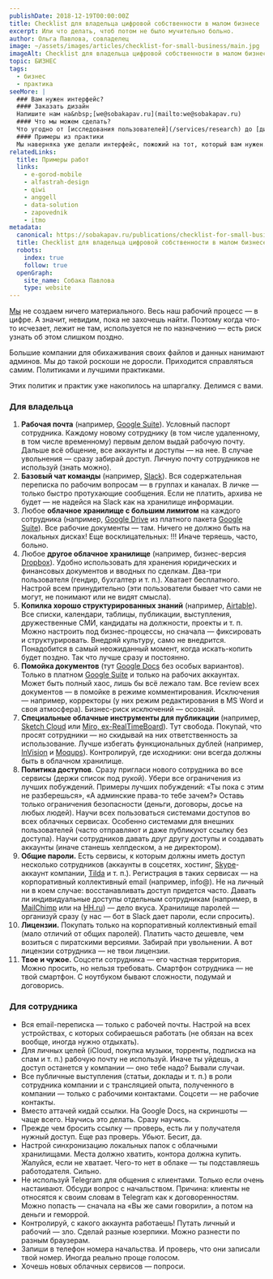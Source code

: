 ```yaml
---
publishDate: 2018-12-19T00:00:00Z
title: Checklist для владельца цифровой собственности в малом бизнесе
excerpt: Или что делать, чтоб потом не было мучительно больно.
author: Ольга Павлова, совладелец
image: ~/assets/images/articles/checklist-for-small-business/main.jpg
imageAlt: Checklist для владельца цифровой собственности в малом бизнесе
topic: БИЗНЕС
tags:
  - бизнес
  - практика
seeMore: |
  ### Вам нужен интерфейс?
  #### Заказать дизайн
  Напишите нам на&nbsp;[we@sobakapav.ru](mailto:we@sobakapav.ru)
  #### Что мы можем сделать?
  Что угодно от [исследования пользователей](/services/research) до [дизайна интерфейса под ключ](/services/ux-design). 
  #### Примеры из практики
  Мы наверняка уже делали интерфейс, пожожий на тот, который вам нужен. [Проверьте](https://sobakapav.ru/portfolio).
relatedLinks:
  title: Примеры работ
  links:
    - e-gorod-mobile
    - alfastrah-design
    - qiwi
    - anggell
    - data-solution
    - zapovednik
    - itmo
metadata:
  canonical: https://sobakapav.ru/publications/checklist-for-small-business
  title: Checklist для владельца цифровой собственности в малом бизнесе • UX и бизнес
  robots:
    index: true
    follow: true
  openGraph:
    site_name: Собака Павлова
    type: website
---
```



[Мы](https://sobakapav.ru/) не создаем ничего материального. Весь наш рабочий процесс — в цифре. А значит, невидим, пока не захочешь найти. Поэтому когда что-то исчезает, лежит не там, используется не по назначению — есть риск узнать об этом слишком поздно.

Большие компании для обихаживания своих файлов и данных нанимают админов. Мы до такой роскоши не доросли. Приходится справляться самим. Политиками и лучшими практиками.

Этих политик и практик уже накопилось на шпаргалку. Делимся с вами.

### Для владельца

1. **Рабочая почта** (например, [Google Suite](https://gsuite.google.com/)). Условный паспорт сотрудника. Каждому новому сотруднику (в том числе удаленному, в том числе временному) первым делом выдай рабочую почту. Дальше всё общение, все аккаунты и доступы — на нее. В случае увольнения — сразу забирай доступ. Личную почту сотрудников не используй (знать можно).
2. **Базовый чат команды** (например, [Slack](https://slack.com/)). Вся содержательная переписка по рабочим вопросам — в группах и каналах. В личке — только быстро протухающие сообщения. Если не платить, архива не будет — не надейся на Slack как на хранилище информации.
3. Любое **облачное хранилище с большим лимитом** на каждого сотрудника (например, [Google Drive](https://drive.google.com/) из платного пакета [Google Suite](https://gsuite.google.com/)). Все рабочие документы — там. Ничего не должно быть на локальных дисках! Еще восклицательных: !!! Иначе теряешь, часто, больно.
4. Любое **другое облачное хранилище** (например, бизнес-версия [Dropbox](https://www.dropbox.com/)). Удобно использовать для хранения юридических и финансовых документов и вводных по сделкам. Два-три пользователя (гендир, бухгалтер и т. п.). Хватает бесплатного. Настрой всем принудительно (эти пользователи бывает что сами не могут, не понимают или не видят смысла).
5. **Копилка хорошо структурированных знаний** (например, [Airtable](https://airtable.com/)). Все списки, календари, таблицы, публикации, выступления, дружественные СМИ, кандидаты на должности, проекты и т. п. Можно настроить под бизнес-процессы, но сначала — фиксировать и структурировать. Внедряй культуру, само не внедрится. Понадобится в самый неожиданный момент, когда искать-копить будет поздно. Так что лучше сразу и постоянно.
6. **Помойка документов** (тут [Google Docs](https://docs.google.com/) без особых вариантов). Только в платном [Google Suite](https://gsuite.google.com/) и только на рабочих аккаунтах. Может быть полный хаос, лишь бы всё лежало там. Все review всех документов — в помойке в режиме комментирования. Исключения — например, корректоры (у них режим редактирования в MS Word и своя атмосфера). Бизнес-риск исключений — осознай.
7. **Специальные облачные инструменты для публикации** (например, [Sketch Cloud](https://sketch.cloud/) или [Miro, ex-RealTimeBoard](https://miro.com/)). Тут свобода. Покупай, что просят сотрудники — но скидывай на них ответственность за использование. Лучше избегать функциональных дублей (например, [InVision](https://www.invisionapp.com/) и [Moqups](https://moqups.com/)). Контролируй, где исходники: они всегда должны быть в облачном хранилище.
8. **Политика доступов**. Сразу пригласи нового сотрудника во все сервисы (держи список под рукой). Убери все ограничения из лучших побуждений. Примеры лучших побуждений: «Ты пока с этим не разберешься», «А админские права-то тебе зачем?» Оставь только ограничения безопасности (деньги, договоры, досье на любых людей). Научи всех пользоваться системами доступов во всех облачных сервисах. Особенно системами для внешних пользователей (часто отправляют и даже публикуют ссылку без доступа). Научи сотрудников давать друг другу доступы и создавать аккаунты (иначе станешь хелпдеском, а не директором).
9. **Общие пароли.** Есть сервисы, к которым должны иметь доступ несколько сотрудников (аккаунты в соцсетях, хостинг, [Skype](https://www.skype.com/)-аккаунт компании, [Tilda](https://tilda.cc/) и т. п.). Регистрация в таких сервисах — на корпоративный коллективный email (например, info@). Не на личный ни в коем случае: восстанавливать доступ придется часто. Давать ли индивидуальные доступы отдельным сотрудникам (например, в [MailChimp](https://mailchimp.com/) или на [HH.ru](https://hh.ru/)) — дело вкуса. Хранилище паролей — организуй сразу (у нас — бот в Slack дает пароли, если спросить).
10. **Лицензии.** Покупать только на корпоративный коллективный email (мало отличий от общих паролей). Платить часто дешевле, чем возиться с пиратскими версиями. Забирай при увольнении. А вот лицензии сотрудника — не твои лицензии.
11. **Твое и чужое.** Соцсети сотрудника — его частная территория. Можно просить, но нельзя требовать. Смартфон сотрудника — не твой смартфон. С ноутбуком бывают сложности, подумай и договорись.

### Для сотрудника

- Вся email-переписка — только с рабочей почты. Настрой на всех устройствах, с которых собираешься работать (не обязан на всех вообще, иногда нужно отдыхать).
- Для личных целей (iCloud, покупка музыки, торренты, подписка на спам и т. п.) рабочую почту не используй. Иначе ты уйдешь, а доступ останется у компании — оно тебе надо? Бывали случаи.
- Все публичные выступления (статьи, доклады и т. п.) в роли сотрудника компании и с трансляцией опыта, полученного в компании — только с рабочими контактами. Соцсети — не рабочие контакты.
- Вместо аттачей кидай ссылки. На Google Docs, на скриншоты — чаще всего. Научись это делать. Сразу научись.
- Прежде чем бросить ссылку — проверь, есть ли у получателя нужный доступ. Еще раз проверь. Убьют. Бесит, да.
- Настрой синхронизацию локальных папок с облачными хранилищами. Места должно хватить, контора должна купить. Жалуйся, если не хватает. Чего-то нет в облаке — ты подставляешь работодателя. Сильно.
- Не используй Telegram для общения с клиентами. Только если очень настаивают. Обсуди вопрос с начальством. Причина: клиенты не относятся к своим словам в Telegram как к договоренностям. Можно попасть — сначала на «Вы же сами говорили», а потом на деньги и геморрой.
- Контролируй, с какого аккаунта работаешь! Путать личный и рабочий — зло. Сделай разные юзерпики. Можно разнести по разным браузерам.
- Запиши в телефон номера начальства. И проверь, что они записали твой номер. Иногда реально проще голосом.
- Хочешь новых облачных сервисов — попроси.
